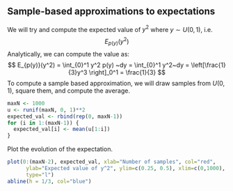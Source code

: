 
<h2>Sample-based approximations to expectations</h2>
<p>We will try and compute the expected value of $y^2$ where $y\sim U(0,1)$,
i.e.
$$ E_{p(y)}(y^2) $$
Analytically, we can compute the value as:
$$ E_{p(y)}(y^2) = \int_{0}^1 y^2 p(y) ~dy = \int_{0}^1 y^2~dy =
\left[\frac{1}{3}y^3 \right]_0^1 = \frac{1}{3} $$
To compute a sample based approximation, we will draw samples from $U(0,1)$,
square them, and compute the average.
</p>

```r
maxN <- 1000
u <- runif(maxN, 0, 1)**2
expected_val <- rbind(rep(0, maxN-1))
for (i in 1:(maxN-1)) {
  expected_val[i] <- mean(u[1:i])
}
```

<p>Plot the evolution of the expectation.</p>

```r
plot(0:(maxN-2), expected_val, xlab="Number of samples", col="red",
      ylab="Expected value of y^2", ylim=c(0.25, 0.5), xlim=c(0,1000),
      type="l")
abline(h = 1/3, col="blue")
```

